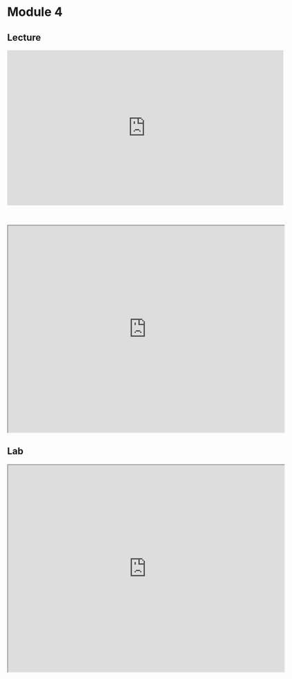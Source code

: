 # Module 4

## Lecture

<iframe width="640" height="360" src="https://www.youtube.com/embed/NX5cz4yK7ZM?si=BwItwWAgPpF_Bzo9" title="YouTube video player" frameborder="0" allow="accelerometer; autoplay; clipboard-write; encrypted-media; gyroscope; picture-in-picture; web-share" referrerpolicy="strict-origin-when-cross-origin" allowfullscreen></iframe>

<br>

<iframe src="https://drive.google.com/file/d/1GRQ5PkqJ1YdzdDgyZH6HUGFP9WOl-TCT/preview" width="640" height="480" allow="autoplay"></iframe>

## Lab

<iframe src="https://drive.google.com/file/d/1ds03pbhXvjKPpV4yyBncsRSolXkT_5tT/preview" width="640" height="480" allow="autoplay"></iframe>
